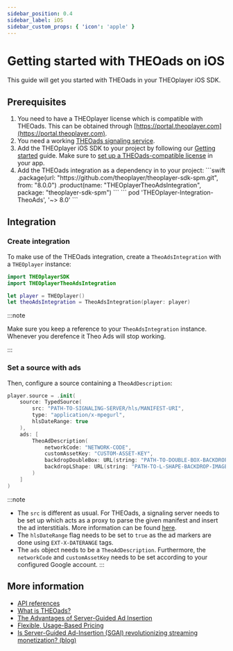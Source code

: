 ```yaml
---
sidebar_position: 0.4
sidebar_label: iOS
sidebar_custom_props: { 'icon': 'apple' }
---
```


# Getting started with THEOads on iOS

This guide will get you started with THEOads in your THEOplayer iOS SDK.

## Prerequisites


1. You need to have a THEOplayer license which is compatible with THEOads.
   This can be obtained through [https://portal.theoplayer.com](https://portal.theoplayer.com).
2. You need a working [THEOads signaling service](00-getting-started-signaling-service.mdx).
3. Add the THEOplayer iOS SDK to your project by following our [Getting started](/theoplayer/getting-started/sdks/ios/getting-started) guide.
   Make sure to [set up a THEOads-compatible license](/theoplayer/getting-started/sdks/ios/getting-started/#adding-the-theoplayer-license)
   in your app.
4. Add the THEOads integration as a dependency in to your project:
   <Tabs queryString="lang">
      <!-- prettier-ignore-start -->
      <TabItem value="spm" label="Swift Package Manager">
       ```swift
       .package(url: "https://github.com/theoplayer/theoplayer-sdk-spm.git", from: "8.0.0")
       .product(name: "THEOplayerTheoAdsIntegration", package: "theoplayer-sdk-spm")
       ```
       </TabItem>
       <TabItem value="cocoapods" label="Cocoapods">
       ```
       pod 'THEOplayer-Integration-TheoAds', '~> 8.0'
       ```
       </TabItem>
       <!-- prettier-ignore-end -->
   </Tabs>

## Integration

### Create integration

To make use of the THEOads integration, create a `TheoAdsIntegration` with a `THEOplayer` instance:

```swift
import THEOplayerSDK
import THEOplayerTheoAdsIntegration

let player = THEOplayer()
let theoAdsIntegration = TheoAdsIntegration(player: player)
```

:::note

Make sure you keep a reference to your `TheoAdsIntegration` instance. Whenever you derefence it Theo Ads will stop working.

:::

### Set a source with ads

Then, configure a source containing a `TheoAdDescription`:

```swift
player.source = .init(
    source: TypedSource(
        src: "PATH-TO-SIGNALING-SERVER/hls/MANIFEST-URI",
        type: "application/x-mpegurl",
        hlsDateRange: true
    ),
    ads: [
        TheoAdDescription(
            networkCode: "NETWORK-CODE",
            customAssetKey: "CUSTOM-ASSET-KEY",
            backdropDoubleBox: URL(string: "PATH-TO-DOUBLE-BOX-BACKDROP-IMAGE"),
            backdropLShape: URL(string: "PATH-TO-L-SHAPE-BACKDROP-IMAGE")
        )
    ]
)
```

:::note

- The `src` is different as usual. For THEOads, a signaling server needs to be set up which acts as a proxy to parse the given manifest and insert the ad interstitials. More information can be found [here](00-getting-started-signaling-service.mdx).
- The `hlsDateRange` flag needs to be set to `true` as the ad markers are done using `EXT-X-DATERANGE` tags.
- The `ads` object needs to be a `TheoAdDescription`. Furthermore, the `networkCode` and `customAssetKey` needs to be set according to your configured Google account.
  :::

## More information

- [API references](pathname:///theoplayer/v8/api-reference/ios/interfaces/TheoAdDescription.html)
- [What is THEOads?](https://www.theoplayer.com/product/theoads/)
- [The Advantages of Server-Guided Ad Insertion](https://www.theoplayer.com/solutions/server-guided-ad-insertion-sgai/)
- [Flexible, Usage-Based Pricing](https://www.theoplayer.com/product/theoads/pricing/)
- [Is Server-Guided Ad-Insertion (SGAI) revolutionizing streaming monetization? (blog)](https://www.theoplayer.com/blog/server-guided-ad-insertion-sgai-revolutionizing-streaming-monetization/)
